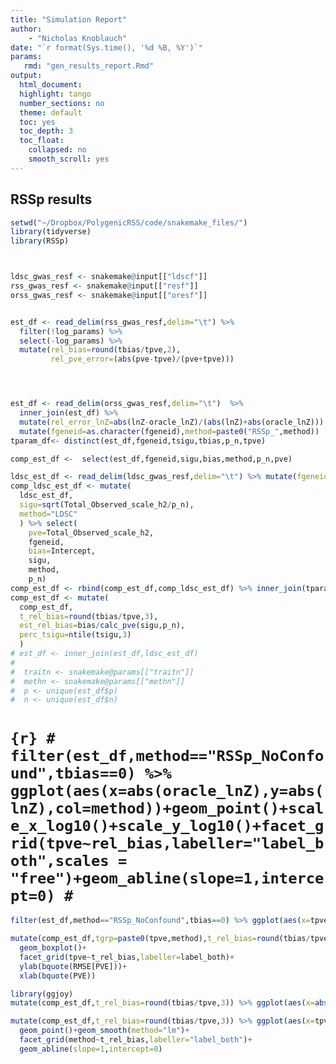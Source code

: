 ```yaml
---
title: "Simulation Report"
author:
    - "Nicholas Knoblauch"
date: "`r format(Sys.time(), '%d %B, %Y')`"
params:
   rmd: "gen_results_report.Rmd"
output:
  html_document:
  highlight: tango
  number_sections: no
  theme: default
  toc: yes
  toc_depth: 3
  toc_float:
    collapsed: no
    smooth_scroll: yes
---
```


## RSSp results

```r

setwd("~/Dropbox/PolygenicRSS/code/snakemake_files/")
library(tidyverse)
library(RSSp)



ldsc_gwas_resf <- snakemake@input[["ldscf"]]
rss_gwas_resf <- snakemake@input[["resf"]]
orss_gwas_resf <- snakemake@input[["oresf"]]


est_df <- read_delim(rss_gwas_resf,delim="\t") %>% 
  filter(!log_params) %>% 
  select(-log_params) %>% 
  mutate(rel_bias=round(tbias/tpve,2),
         rel_pve_error=(abs(pve-tpve)/(pve+tpve)))




est_df <- read_delim(orss_gwas_resf,delim="\t")  %>%
  inner_join(est_df) %>%
  mutate(rel_error_lnZ=abs(lnZ-oracle_lnZ)/(abs(lnZ)+abs(oracle_lnZ))) %>% 
  mutate(fgeneid=as.character(fgeneid),method=paste0("RSSp_",method))
tparam_df<- distinct(est_df,fgeneid,tsigu,tbias,p_n,tpve)

comp_est_df <-  select(est_df,fgeneid,sigu,bias,method,p_n,pve) 

ldsc_est_df <- read_delim(ldsc_gwas_resf,delim="\t") %>% mutate(fgeneid=as.character(fgeneid)) %>% inner_join(tparam_df)
comp_ldsc_est_df <- mutate(
  ldsc_est_df,
  sigu=sqrt(Total_Observed_scale_h2/p_n),
  method="LDSC"
  ) %>% select(
    pve=Total_Observed_scale_h2,
    fgeneid,
    bias=Intercept,
    sigu,
    method,
    p_n)
comp_est_df <- rbind(comp_est_df,comp_ldsc_est_df) %>% inner_join(tparam_df)
comp_est_df <- mutate(
  comp_est_df,
  t_rel_bias=round(tbias/tpve,3),
  est_rel_bias=bias/calc_pve(sigu,p_n),
  perc_tsigu=ntile(tsigu,3)
  )
# est_df <- inner_join(est_df,ldsc_est_df)
#  
#  traitn <- snakemake@params[["traitn"]]
#  methn <- snakemake@params[["methn"]]
#  p <- unique(est_df$p)
#  n <- unique(est_df$n)

```

# ```{r}
# filter(est_df,method=="RSSp_NoConfound",tbias==0) %>% ggplot(aes(x=abs(oracle_lnZ),y=abs(lnZ),col=method))+geom_point()+scale_x_log10()+scale_y_log10()+facet_grid(tpve~rel_bias,labeller="label_both",scales = "free")+geom_abline(slope=1,intercept=0)
# ```

```r
filter(est_df,method=="RSSp_NoConfound",tbias==0) %>% ggplot(aes(x=tpve,y=pve,col=method))+geom_point()++geom_abline(slope=1,intercept=0)
```



```r
mutate(comp_est_df,tgrp=paste0(tpve,method),t_rel_bias=round(tbias/tpve,3)) %>% ggplot(aes(x=method,y=abs(pve-tpve),group=tgrp,fill=method))+
  geom_boxplot()+
  facet_grid(tpve~t_rel_bias,labeller=label_both)+
  ylab(bquote(RMSE[PVE]))+
  xlab(bquote(PVE))
```
```r
library(ggjoy)
mutate(comp_est_df,t_rel_bias=round(tbias/tpve,3)) %>% ggplot(aes(x=abs(pve-tpve),y=method,fill=method))+geom_joy()+xlab(bquote(RMSE[PVE]))+facet_grid(tpve~t_rel_bias,labeller=label_both)
```



```r


mutate(comp_est_df,t_rel_bias=round(tbias/tpve,3)) %>% ggplot(aes(x=tpve,y=pve))+
  geom_point()+geom_smooth(method="lm")+
  facet_grid(method~t_rel_bias,labeller="label_both")+
  geom_abline(slope=1,intercept=0)
```



